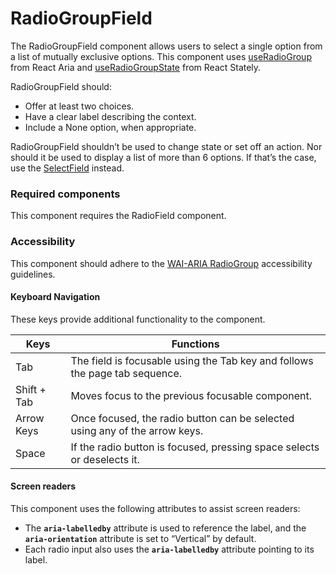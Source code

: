 <Meta title="Components/RadioGroupField/RadioGroupField" />

# RadioGroupField

The RadioGroupField component allows users to select a single option from a list of mutually exclusive options. 
This component uses [useRadioGroup](https://react-spectrum.adobe.com/react-aria/useRadioGroup.html) from React Aria and [useRadioGroupState](https://react-spectrum.adobe.com/react-stately/useRadioGroupState.html) from React Stately.

RadioGroupField should:
- Offer at least two choices.
- Have a clear label describing the context.
- Include a None option, when appropriate.

RadioGroupField shouldn’t be used to change state or set off an action. Nor should it be used to display a list of more than 6 options. If that’s the case, use the [SelectField](./?path=/story/form-selectfield--default) instead.

### Required components

This component requires the RadioField component.

### Accessibility

This component should adhere to the [WAI-ARIA RadioGroup](https://www.w3.org/WAI/ARIA/apg/patterns/radio/) accessibility guidelines.

#### Keyboard Navigation

These keys provide additional functionality to the component. 

| Keys | Functions |
| ---- | --------- |
| Tab | The field is focusable using the Tab key and follows the page tab sequence. |
| Shift + Tab | Moves focus to the previous focusable component. |
| Arrow Keys | Once focused, the radio button can be selected using any of the arrow keys. |
| Space | If the radio button is focused, pressing space selects or deselects it. |

#### Screen readers

This component uses the following attributes to assist screen readers:

- The **`aria-labelledby`** attribute is used to reference the label, and the **`aria-orientation`**  attribute is set to “Vertical” by default.
- Each radio input also uses the **`aria-labelledby`** attribute pointing to its label.